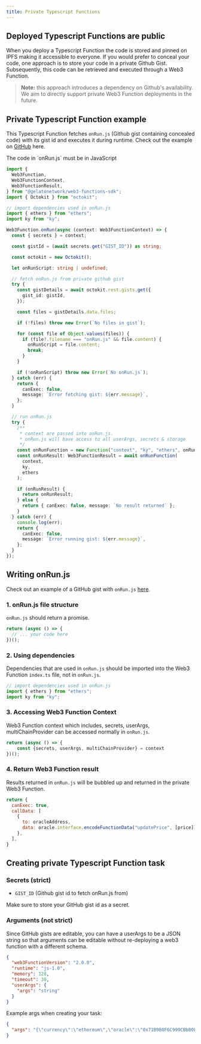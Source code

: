 ```yaml
---
title: Private Typescript Functions
---
```


## Deployed Typescript Functions are public
When you deploy a Typescript Function the code is stored and pinned on IPFS making it accessible to everyone. If you would prefer to conceal your code, one approach is to store your code in a private Github Gist. Subsequently, this code can be retrieved and executed through a Web3 Function.

> **Note:** this approach introduces a dependency on Github's availability. We aim to directly support private Web3 Function deployments in the future.

## Private Typescript Function example
This Typescript Function fetches `onRun.js` (Github gist containing concealed code) with its gist id and executes it during runtime. Check out the example on [GitHub](https://github.com/gelatodigital/web3-functions-template/blob/master/web3-functions/private/README.md) here.

<Warning>
The code in `onRun.js` must be in JavaScript
</Warning>

```typescript private-w3f/index.ts
import {
  Web3Function,
  Web3FunctionContext,
  Web3FunctionResult,
} from "@gelatonetwork/web3-functions-sdk";
import { Octokit } from "octokit";

// import dependencies used in onRun.js
import { ethers } from "ethers";
import ky from "ky";

Web3Function.onRun(async (context: Web3FunctionContext) => {
  const { secrets } = context;

  const gistId = (await secrets.get("GIST_ID")) as string;

  const octokit = new Octokit();

  let onRunScript: string | undefined;

  // fetch onRun.js from private github gist
  try {
    const gistDetails = await octokit.rest.gists.get({
      gist_id: gistId,
    });

    const files = gistDetails.data.files;

    if (!files) throw new Error(`No files in gist`);

    for (const file of Object.values(files)) {
      if (file?.filename === "onRun.js" && file.content) {
        onRunScript = file.content;
        break;
      }
    }

    if (!onRunScript) throw new Error(`No onRun.js`);
  } catch (err) {
    return {
      canExec: false,
      message: `Error fetching gist: ${err.message}`,
    };
  }

  // run onRun.js
  try {
    /**
     * context are passed into onRun.js.
     * onRun.js will have access to all userArgs, secrets & storage
     */
    const onRunFunction = new Function("context", "ky", "ethers", onRunScript);
    const onRunResult: Web3FunctionResult = await onRunFunction(
      context,
      ky,
      ethers
    );

    if (onRunResult) {
      return onRunResult;
    } else {
      return { canExec: false, message: `No result returned` };
    }
  } catch (err) {
    console.log(err);
    return {
      canExec: false,
      message: `Error running gist: ${err.message}`,
    };
  }
});
```

## Writing onRun.js
Check out an example of a GitHub gist with `onRun.js` [here](https://gist.github.com/your-gist-link).

### 1. onRun.js file structure
`onRun.js` should return a promise.

```javascript onRun.js
return (async () => {
  // ... your code here
})();
```

### 2. Using dependencies
Dependencies that are used in `onRun.js` should be imported into the Web3 Function `index.ts` file, not in `onRun.js`.

```typescript
// import dependencies used in onRun.js
import { ethers } from "ethers";
import ky from "ky";
```

### 3. Accessing Web3 Function Context
Web3 Function context which includes, secrets, userArgs, multiChainProvider can be accessed normally in `onRun.js`.

```javascript
return (async () => {
    const {secrets, userArgs, multiChainProvider} = context
})();
```

### 4. Return Web3 Function result
Results returned in `onRun.js` will be bubbled up and returned in the private Web3 Function.

```javascript
return {
  canExec: true,
  callData: [
    {
      to: oracleAddress,
      data: oracle.interface.encodeFunctionData("updatePrice", [price]),
    },
  ],
}
```

## Creating private Typescript Function task

### Secrets (strict)
- `GIST_ID` (Github gist id to fetch onRun.js from)

<Warning>
Make sure to store your GitHub gist id as a secret.
</Warning>

### Arguments (not strict)
Since GitHub gists are editable, you can have a userArgs to be a JSON string so that arguments can be editable without re-deploying a web3 function with a different schema.

```json private-w3f/schema.json
{
  "web3FunctionVersion": "2.0.0",
  "runtime": "js-1.0",
  "memory": 128,
  "timeout": 30,
  "userArgs": {
    "args": "string"
  }
}
```

Example args when creating your task:

```json
{
  "args": "{\"currency\":\"ethereum\",\"oracle\":\"0x71B9B0F6C999CBbB0FeF9c92B80D54e4973214da\"}"
}
```